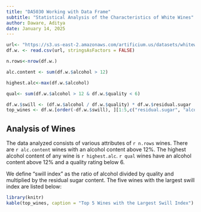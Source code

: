 ```yaml
---
title: "DA5030 Working with Data Frame"
subtitle: "Statistical Analysis of the Characteristics of White Wines"
author: Daware, Aditya
date: January 14, 2025
---
```


```r
url<- "https://s3.us-east-2.amazonaws.com/artificium.us/datasets/whitewines.csv"
df.w. <- read.csv(url, stringsAsFactors = FALSE)

n.rows<-nrow(df.w.)

alc.content <- sum(df.w.$alcohol > 12)

highest.alc<-max(df.w.$alcohol)

qual<- sum(df.w.$alcohol > 12 & df.w.$quality < 6)

df.w.$swill <- (df.w.$alcohol / df.w.$quality) * df.w.$residual.sugar
top_wines <- df.w.[order(-df.w.$swill), ][1:5,c("residual.sugar", "alcohol", "quality", "swill") ]

```
## Analysis of Wines

The data analyzed consists of various attributes of `r n.rows` wines. There are `r alc.content` wines with an alcohol content above 12%. The highest alcohol content of any wine is `r highest.alc`. `r qual` wines have an alcohol content above 12% and a quality rating below 6.

We define "swill index" as the ratio of alcohol divided by quality and multiplied by the residual sugar content. The five wines with the largest swill index are listed below:

```r
library(knitr)
kable(top_wines, caption = "Top 5 Wines with the Largest Swill Index")
```

